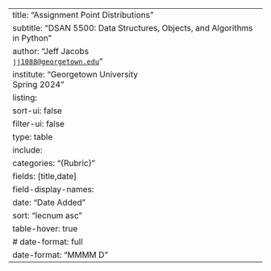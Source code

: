---
title: "Assignment Point Distributions"
subtitle: "DSAN 5500: Data Structures, Objects, and Algorithms in Python"
author: "Jeff Jacobs<br><a href='mailto:jj1088@georgetown.edu' target='_blank'>`jj1088@georgetown.edu`</a>"
institute: "Georgetown University<br>Spring 2024"
listing:
  sort-ui: false
  filter-ui: false
  type: table
  include:
    categories: "{Rubric}"
  fields: [title,date]
  field-display-names:
    date: "Date Added"
  sort: "lecnum asc"
  table-hover: true
#  date-format: full
  date-format: "MMMM D"
---
